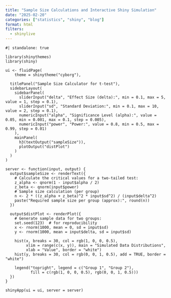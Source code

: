 ```yaml
---
title: "Sample Size Calculations and Interactive Shiny Simulation"
date: "2025-02-20"
categories: ["statistics", "shiny", "blog"]
format: html
filters:
  - shinylive
---
```


```shinylive-r
#| standalone: true

library(shinythemes)
library(shiny)

ui <- fluidPage(
    theme = shinytheme("cyborg"),

  titlePanel("Sample Size Calculator for t-test"),
  sidebarLayout(
    sidebarPanel(
      sliderInput("delta", "Effect Size (delta):", min = 0.1, max = 5, value = 1, step = 0.1),
      sliderInput("sd", "Standard Deviation:", min = 0.1, max = 10, value = 2, step = 0.1),
      numericInput("alpha", "Significance Level (alpha):", value = 0.05, min = 0.001, max = 0.1, step = 0.005),
      numericInput("power", "Power:", value = 0.8, min = 0.5, max = 0.99, step = 0.01)
    ),
    mainPanel(
      h3(textOutput("sampleSize")),
      plotOutput("distPlot")
    )
  )
)

server <- function(input, output) {
  output$sampleSize <- renderText({
    # Calculate the critical values for a two-tailed test:
    z_alpha <- qnorm(1 - input$alpha / 2)
    z_beta <- qnorm(input$power)
    # Sample size calculation (per group)
    n <- 2 * ((z_alpha + z_beta)^2 * input$sd^2) / (input$delta^2)
    paste("Required sample size per group (approx):", round(n))
  })
  
  output$distPlot <- renderPlot({
    # Generate sample data for two groups:
    set.seed(123)  # for reproducibility
    x <- rnorm(1000, mean = 0, sd = input$sd)
    y <- rnorm(1000, mean = input$delta, sd = input$sd)
    
    hist(x, breaks = 30, col = rgb(1, 0, 0, 0.5),
         xlim = range(c(x, y)), main = "Simulated Data Distributions",
         xlab = "Value", border = "white")
    hist(y, breaks = 30, col = rgb(0, 0, 1, 0.5), add = TRUE, border = "white")
    
    legend("topright", legend = c("Group 1", "Group 2"),
           fill = c(rgb(1, 0, 0, 0.5), rgb(0, 0, 1, 0.5)))
  })
}

shinyApp(ui = ui, server = server)

```